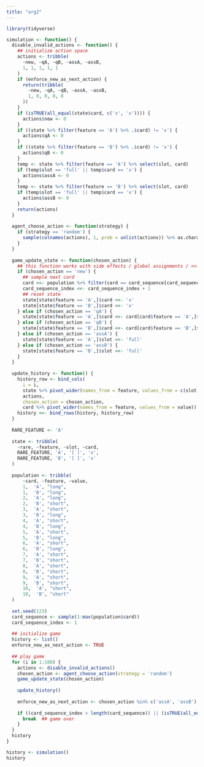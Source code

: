 ```yaml
---
title: "arg2"
---
```

```r
library(tidyverse)
```

```r
simulation <- function() {
  disable_invalid_actions <- function() {
    ## initialize action space
    actions <- tribble(
      ~new, ~qA, ~qB, ~assA, ~assB,
      1, 1, 1, 1, 1
    )
    if (enforce_new_as_next_action) {
      return(tribble(
        ~new, ~qA, ~qB, ~assA, ~assB,
        1, 0, 0, 0, 0
      ))
    }
    if (isTRUE(all_equal(state$card, c('x', 'x')))) {
      actions$new <- 0
    }
    if ((state %>% filter(feature == 'A') %>% .$card) != 'x') {
      actions$qA <- 0
    }
    if ((state %>% filter(feature == 'B') %>% .$card) != 'x') {
      actions$qB <- 0
    }
    temp <- state %>% filter(feature == 'A') %>% select(slot, card)
    if (temp$slot == 'full' || temp$card == 'x') {
      actions$assA <- 0
    }
    temp <- state %>% filter(feature == 'B') %>% select(slot, card)
    if (temp$slot == 'full' || temp$card == 'x') {
      actions$assB <- 0
    }
    return(actions)
  }
  
  agent_choose_action <- function(strategy) {
    if (strategy == 'random') {
      sample(colnames(actions), 1, prob = unlist(actions)) %>% as.character
    }
  }
  
  game_update_state <- function(chosen_action) {
    ## this function works with side effects / global assignments / <<-
    if (chosen_action == 'new') {
      ## sample next card
      card <<- population %>% filter(card == card_sequence[card_sequence_index])
      card_sequence_index <<- card_sequence_index + 1
      ## reset state
      state[state$feature == 'A',]$card <<- 'x'
      state[state$feature == 'B',]$card <<- 'x'
    } else if (chosen_action == 'qA') {
      state[state$feature == 'A',]$card <<- card[card$feature == 'A',]$value
    } else if (chosen_action == 'qB') {
      state[state$feature == 'B',]$card <<- card[card$feature == 'B',]$value
    } else if (chosen_action == 'assA') {
      state[state$feature == 'A',]$slot <<- 'full'
    } else if (chosen_action == 'assB') {
      state[state$feature == 'B',]$slot <<- 'full'
    }
  }
  
  update_history <- function() {
    history_row <- bind_cols(
      i = i, 
      state %>% pivot_wider(names_from = feature, values_from = c(slot, card)), 
      actions,
      chosen_action = chosen_action, 
      card %>% pivot_wider(names_from = feature, values_from = value))
    history <<- bind_rows(history, history_row)
  }
  
  RARE_FEATURE <- 'A'
  
  state <- tribble(
    ~rare, ~feature, ~slot, ~card,
    RARE_FEATURE, 'A', '[ ]', 'x',
    RARE_FEATURE, 'B', '[ ]', 'x'
  )
  
  population <- tribble(
      ~card, ~feature, ~value,
      1,  'A', "long",
      1,  'B', "long",
      2,  'A', "long",
      2,  'B', "short",
      3,  'A', "short",
      3,  'B', "long",
      4,  'A', "short",
      4,  'B', "long",
      5,  'A', "short",
      5,  'B', "long",
      6,  'A', "short",
      6,  'B', "long",
      7,  'A', "short",
      7,  'B', "short",
      8,  'A', "short",
      8,  'B', "short",
      9,  'A', "short",
      9,  'B', "short",
      10,  'A', "short",
      10,  'B', "short"
  )
  
  set.seed(123)
  card_sequence <- sample(1:max(population$card))
  card_sequence_index <- 1
  
  ## initialize game
  history <- list()
  enforce_new_as_next_action <- TRUE
  
  ## play game
  for (i in 1:100) {
    actions <- disable_invalid_actions()
    chosen_action <- agent_choose_action(strategy = 'random')
    game_update_state(chosen_action)
    
    update_history()
    
    enforce_new_as_next_action <- chosen_action %in% c('assA', 'assB')
    
    if ((card_sequence_index > length(card_sequence)) || (isTRUE(all_equal(state$slot, c('full', 'full'))))) {
      break  ## game over
    }
  }
  history
}
```

```r
history <- simulation()
history
```
